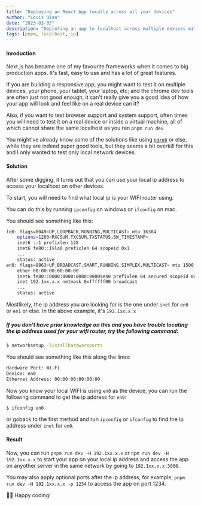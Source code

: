 ```yaml
---
title: "Deploying an React App locally across all your devices"
author: "Louis Qian"
date: "2023-03-05"
description: "Deploting an app to localhost across multiple devices with pnpm or npm!"
tags: [pnpm, localhost, ip]
---
```


#### Inroduction

Next.js has became one of my favourite frameworks when it comes to big production apps. It's fast, easy to use and has a lot of great features. 

If you are building a responsive app, you might want to test it on multiple devices, your phone, your tablet, your laptop, etc; 
and the chrome dev tools are often just not good enough, it can't really give you a good idea of how your app will look and feel like on a real device can it?

Also, if you want to test browser support and system support, often times you will need to test it on a real device or inside a virtual machine, all of which cannot share the same localhost as you ran `pnpm run dev`

You might've already know some of the solutions like using [`ngrok`](https://ngrok.com/) or else, while they are indeed super good tools, but they seems a bit overkill for this and I only wanted to test only local network devices.

#### Solution

After some digging, it turns out that you can use your local ip address to access your localhost on other devices.

To start, you will need to find what local ip is your WIFI router using.

You can do this by running `ipconfig` on windows or `ifconfig` on mac.

You should see something like this:

```bash
lo0: flags=8049<UP,LOOPBACK,RUNNING,MULTICAST> mtu 16384
    options=1203<RXCSUM,TXCSUM,TXSTATUS,SW_TIMESTAMP>
    inet6 ::1 prefixlen 128
    inet6 fe80::1%lo0 prefixlen 64 scopeid 0x1
    ...
    status: active
en0: flags=8863<UP,BROADCAST,SMART,RUNNING,SIMPLEX,MULTICAST> mtu 1500
    ether 00:00:00:00:00:00
    inet6 fe80::0000:0000:0000:0000%en0 prefixlen 64 secured scopeid 0x4
    inet 192.1xx.x.x netmask 0xffffff00 broadcast
    ...
    status: active
``` 

Mostlikely, the ip address you are looking for is the one under `inet` for `en0` or `en1` or else. In the above example, it's `192.1xx.x.x`

##### If you don't have prior knowledge on this and you have trouble locating the ip address used for your wifi router, try the following command:

```bash
$ networksetup -listallhardwareports
```

You should see something like this along the lines:

```bash
Hardware Port: Wi-Fi
Device: en0
Ethernet Address: 00:00:00:00:00:00
```

Now you know your local WIFI is using `en0` as the device, you can run the following command to get the ip address for `en0`:

```bash
$ ifconfig en0
```

or goback to the first method and run `ipconfig` or `ifconfig` to find the ip address under `inet` for `en0`.

#### Result

Now, you can run `pnpm run dev -H 192.1xx.x.x` or `npm run dev -H 192.1xx.x.x` to start your app on your local ip address and access the app on anyother server in the same network by going to `192.1xx.x.x:3000`.

You may also apply optional ports after the ip address, for example, `pnpm run dev -H 192.1xx.x.x -p 1234` to access the app on port 1234.

😶‍🌫️ Happy coding!
